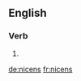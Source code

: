 ==English==

===Verb===
{{head|en}}

# {{en-third-person singular of|nicen}}

[[de:nicens]]
[[fr:nicens]]